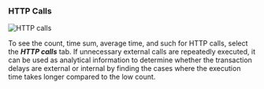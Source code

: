 ### HTTP Calls

![HTTP calls](/img/analysis-tx-http-call.png)

To see the count, time sum, average time, and such for HTTP calls, select the **_HTTP calls_** tab. If unnecessary external calls are repeatedly executed, it can be used as analytical information to determine whether the transaction delays are external or internal by finding the cases where the execution time takes longer compared to the low count.
